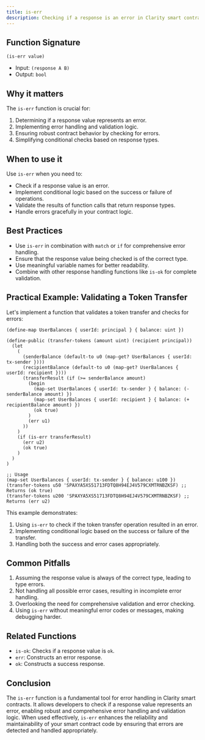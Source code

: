 ```yaml
---
title: is-err
description: Checking if a response is an error in Clarity smart contracts.
---
```


## Function Signature

```clarity
(is-err value)
```

- Input: `(response A B)`
- Output: `bool`

## Why it matters

The `is-err` function is crucial for:

1. Determining if a response value represents an error.
2. Implementing error handling and validation logic.
3. Ensuring robust contract behavior by checking for errors.
4. Simplifying conditional checks based on response types.

## When to use it

Use `is-err` when you need to:

- Check if a response value is an error.
- Implement conditional logic based on the success or failure of operations.
- Validate the results of function calls that return response types.
- Handle errors gracefully in your contract logic.

## Best Practices

- Use `is-err` in combination with `match` or `if` for comprehensive error handling.
- Ensure that the response value being checked is of the correct type.
- Use meaningful variable names for better readability.
- Combine with other response handling functions like `is-ok` for complete validation.

## Practical Example: Validating a Token Transfer

Let's implement a function that validates a token transfer and checks for errors:

```clarity
(define-map UserBalances { userId: principal } { balance: uint })

(define-public (transfer-tokens (amount uint) (recipient principal))
  (let
    (
      (senderBalance (default-to u0 (map-get? UserBalances { userId: tx-sender })))
      (recipientBalance (default-to u0 (map-get? UserBalances { userId: recipient })))
      (transferResult (if (>= senderBalance amount)
        (begin
          (map-set UserBalances { userId: tx-sender } { balance: (- senderBalance amount) })
          (map-set UserBalances { userId: recipient } { balance: (+ recipientBalance amount) })
          (ok true)
        )
        (err u1)
      ))
    )
    (if (is-err transferResult)
      (err u2)
      (ok true)
    )
  )
)

;; Usage
(map-set UserBalances { userId: tx-sender } { balance: u100 })
(transfer-tokens u50 'SPAXYA5XS51713FDTQ8H94EJ4V579CXMTRNBZKSF) ;; Returns (ok true)
(transfer-tokens u200 'SPAXYA5XS51713FDTQ8H94EJ4V579CXMTRNBZKSF) ;; Returns (err u2)
```

This example demonstrates:
1. Using `is-err` to check if the token transfer operation resulted in an error.
2. Implementing conditional logic based on the success or failure of the transfer.
3. Handling both the success and error cases appropriately.

## Common Pitfalls

1. Assuming the response value is always of the correct type, leading to type errors.
2. Not handling all possible error cases, resulting in incomplete error handling.
3. Overlooking the need for comprehensive validation and error checking.
4. Using `is-err` without meaningful error codes or messages, making debugging harder.

## Related Functions

- `is-ok`: Checks if a response value is `ok`.
- `err`: Constructs an error response.
- `ok`: Constructs a success response.

## Conclusion

The `is-err` function is a fundamental tool for error handling in Clarity smart contracts. It allows developers to check if a response value represents an error, enabling robust and comprehensive error handling and validation logic. When used effectively, `is-err` enhances the reliability and maintainability of your smart contract code by ensuring that errors are detected and handled appropriately.

